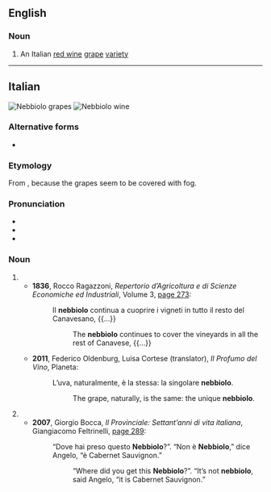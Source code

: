 ==English==

===Noun===
{{en-noun|?}}

# An Italian [[red wine]] [[grape]] [[variety]]

----

==Italian==
{{was fwotd|2013|November|10|lang=it}}
[[File:Close up of Nebbiolo cluster in Italy.jpg|thumb|'''Nebbiolo''' grapes]]
[[File:Cascin Adelaide Barolo & decanter.jpg|thumb|'''Nebbiolo''' wine]]

===Alternative forms===
* {{alter|it|nebiolo}}

===Etymology===
From {{affix|it|nebbia|t1=fog|-olo}}, because the grapes seem to be covered with fog.

===Pronunciation===
* {{IPA|/nebˈbjɔ.lo/|[neˈbːjɔːlo]|lang=it}}
* {{rhymes|ɔlo|lang=it}}
* {{hyphenation|neb|biò|lo|lang=it}}

===Noun===
{{it-noun|m}}

# {{def|A [[grape]] variety cultivated in the [[Langhe]].}}
#* '''1836''', Rocco Ragazzoni, ''Repertorio d’Agricoltura e di Scienze Economiche ed Industriali'', Volume 3, [http://books.google.com/books?id=tsisyAZUcOkC&pg=PA273&dq=%22nebbiolo%22#v=onepage page 273]:
#*: Il '''nebbiolo''' continua a cuoprire i vigneti in tutto il resto del Canavesano, {{...}}
#*:: The '''nebbiolo''' continues to cover the vineyards in all the rest of Canavese, {{...}}
#* '''2011''', Federico Oldenburg, Luisa Cortese (translator), ''Il Profumo del Vino'', Planeta:
#*: L’uva, naturalmente, è la stessa: la singolare '''nebbiolo'''.
#*:: The grape, naturally, is the same: the unique '''nebbiolo'''.
# {{def|A fine [[red wine]] made near [[Alba]] from these grapes.}}
#* '''2007''', Giorgio Bocca, ''Il Provinciale: Settant’anni di vita italiana'', Giangiacomo Feltrinelli, [http://books.google.com/books?id=O-EnoS8mm1IC&pg=PA289&dq=%22nebbiolo%22#v=onepage page 289]:
#*: “Dove hai preso questo '''Nebbiolo'''?”. “Non è '''Nebbiolo''',” dice Angelo, “è Cabernet Sauvignon.”
#*:: “Where did you get this '''Nebbiolo'''?”. “It’s not '''nebbiolo''', said Angelo, “it is Cabernet Sauvignon.”

{{topics|it|Grapevines|Wine}}